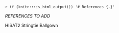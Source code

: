`r if (knitr:::is_html_output()) '# References {-}'`

*REFERENCES TO ADD*

HISAT2
Stringtie
Ballgown